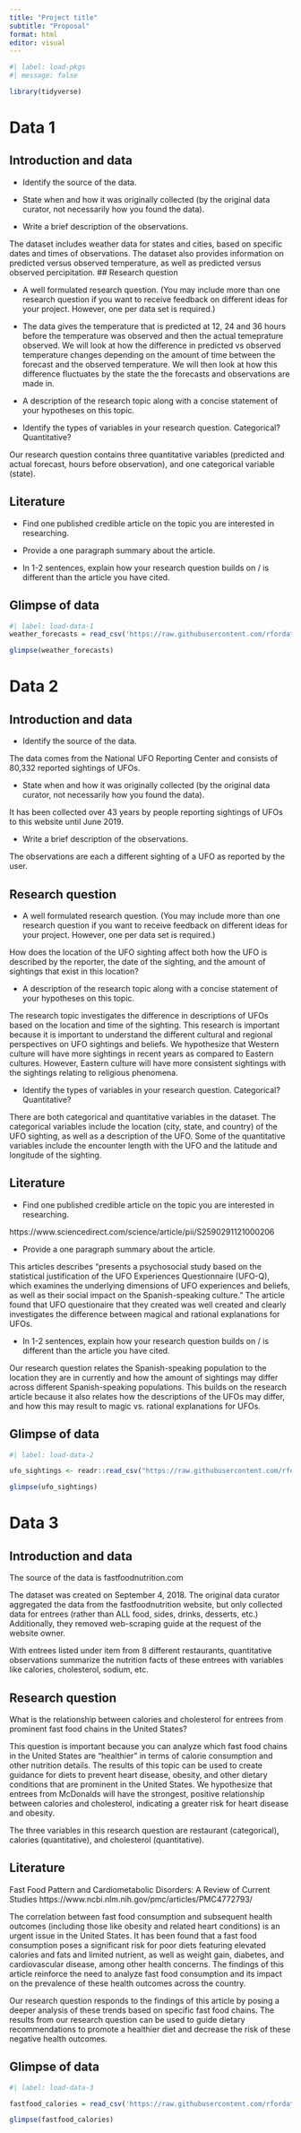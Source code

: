 ```yaml
---
title: "Project title"
subtitle: "Proposal"
format: html
editor: visual
---
```


```r
#| label: load-pkgs
#| message: false

library(tidyverse)
```

# Data 1

## Introduction and data

-   Identify the source of the data.

-   State when and how it was originally collected (by the original data curator, not necessarily how you found the data).

-   Write a brief description of the observations.

The dataset includes weather data for states and cities, based on specific dates and times of observations. The dataset also provides information on predicted versus observed temperature, as well as predicted versus observed percipitation. \## Research question

-   A well formulated research question. (You may include more than one research question if you want to receive feedback on different ideas for your project. However, one per data set is required.)

-   The data gives the temperature that is predicted at 12, 24 and 36 hours before the temperature was observed and then the actual temeprature observed. We will look at how the difference in predicted vs observed temperature changes depending on the amount of time between the forecast and the observed temperature. We will then look at how this difference fluctuates by the state the the forecasts and observations are made in.

-   A description of the research topic along with a concise statement of your hypotheses on this topic.

-   Identify the types of variables in your research question. Categorical? Quantitative?

Our research question contains three quantitative variables (predicted and actual forecast, hours before observation), and one categorical variable (state).

## Literature

-   Find one published credible article on the topic you are interested in researching.

-   Provide a one paragraph summary about the article.

-   In 1-2 sentences, explain how your research question builds on / is different than the article you have cited.

## Glimpse of data

```r
#| label: load-data-1
weather_forecasts = read_csv('https://raw.githubusercontent.com/rfordatascience/tidytuesday/master/data/2022/2022-12-20/weather_forecasts.csv')

glimpse(weather_forecasts)
```

# Data 2

## Introduction and data

-   Identify the source of the data. 

The data comes from the National UFO Reporting Center and consists of 80,332 reported sightings of UFOs.

-   State when and how it was originally collected (by the original data curator, not necessarily how you found the data). 

It has been collected over 43 years by people reporting sightings of UFOs to this website until June 2019.

-   Write a brief description of the observations. 

The observations are each a different sighting of a UFO as reported by the user.

## Research question

-   A well formulated research question. (You may include more than one research question if you want to receive feedback on different ideas for your project. However, one per data set is required.)

How does the location of the UFO sighting affect both how the UFO is described by the reporter, the date of the sighting, and the amount of sightings that exist in this location?

-   A description of the research topic along with a concise statement of your hypotheses on this topic.

The research topic investigates the difference in descriptions of UFOs based on the location and time of the sighting. This research is important because it is important to understand the different cultural and regional perspectives on UFO sightings and beliefs. We hypothesize that Western culture will have more sightings in recent years as compared to Eastern cultures. However, Eastern culture will have more consistent sightings with the sightings relating to religious phenomena.

-   Identify the types of variables in your research question. Categorical? Quantitative?

There are both categorical and quantitative variables in the dataset. The categorical variables include the location (city, state, and country) of the UFO sighting, as well as a description of the UFO. Some of the quantitative variables include the encounter length with the UFO and the latitude and longitude of the sighting.

## Literature

-   Find one published credible article on the topic you are interested in researching.

https://www.sciencedirect.com/science/article/pii/S2590291121000206

-   Provide a one paragraph summary about the article. 

This articles describes "presents a psychosocial study based on the statistical justification of the UFO Experiences Questionnaire (UFO-Q), which examines the underlying dimensions of UFO experiences and beliefs, as well as their social impact on the Spanish-speaking culture." The article found that UFO questionaire that they created was well created and clearly investigates the difference between magical and rational explanations for UFOs.

-   In 1-2 sentences, explain how your research question builds on / is different than the article you have cited.

Our research question relates the Spanish-speaking population to the location they are in currently and how the amount of sightings may differ across different Spanish-speaking populations. This builds on the research article because it also relates how the descriptions of the UFOs may differ, and how this may result to magic vs. rational explanations for UFOs.

## Glimpse of data

```r
#| label: load-data-2

ufo_sightings <- readr::read_csv("https://raw.githubusercontent.com/rfordatascience/tidytuesday/master/data/2019/2019-06-25/ufo_sightings.csv")

glimpse(ufo_sightings)
```

# Data 3

## Introduction and data

The source of the data is fastfoodnutrition.com

The dataset was created on September 4, 2018. The original data curator aggregated the data from the fastfoodnutrition website, but only collected data for entrees (rather than ALL food, sides, drinks, desserts, etc.) Additionally, they removed web-scraping guide at the request of the website owner.

With entrees listed under item from 8 different restaurants, quantitative observations summarize the nutrition facts of these entrees with variables like calories, cholesterol, sodium, etc.

## Research question

What is the relationship between calories and cholesterol for entrees from prominent fast food chains in the United States?

This question is important because you can analyze which fast food chains in the United States are "healthier" in terms of calorie consumption and other nutrition details. The results of this topic can be used to create guidance for diets to prevent heart disease, obesity, and other dietary conditions that are prominent in the United States. We hypothesize that entrees from McDonalds will have the strongest, positive relationship between calories and cholesterol, indicating a greater risk for heart disease and obesity.

The three variables in this research question are restaurant (categorical), calories (quantitative), and cholesterol (quantitative).

## Literature

Fast Food Pattern and Cardiometabolic Disorders: A Review of Current Studies https://www.ncbi.nlm.nih.gov/pmc/articles/PMC4772793/

The correlation between fast food consumption and subsequent health outcomes (including those like obesity and related heart conditions) is an urgent issue in the United States. It has been found that a fast food consumption poses a significant risk for poor diets featuring elevated calories and fats and limited nutrient, as well as weight gain, diabetes, and cardiovascular disease, among other health concerns. The findings of this article reinforce the need to analyze fast food consumption and its impact on the prevalence of these health outcomes across the country.

Our research question responds to the findings of this article by posing a deeper analysis of these trends based on specific fast food chains. The results from our research question can be used to guide dietary recommendations to promote a healthier diet and decrease the risk of these negative health outcomes.

## Glimpse of data

```r
#| label: load-data-3

fastfood_calories = read_csv('https://raw.githubusercontent.com/rfordatascience/tidytuesday/master/data/2018/2018-09-04/fastfood_calories.csv')

glimpse(fastfood_calories)
```
